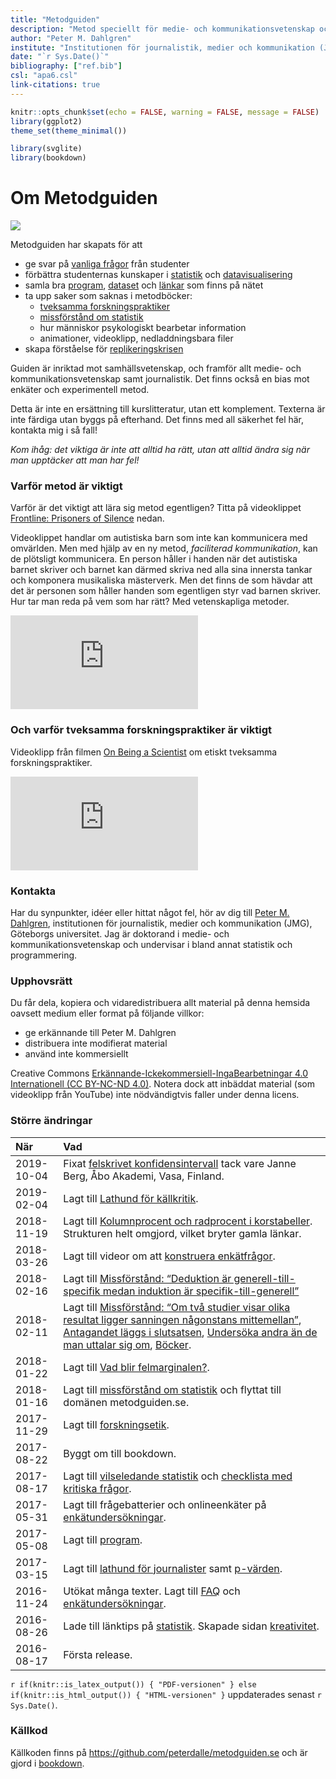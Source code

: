 ```yaml
--- 
title: "Metodguiden"
description: "Metod speciellt för medie- och kommunikationsvetenskap och journalistik."
author: "Peter M. Dahlgren"
institute: "Institutionen för journalistik, medier och kommunikation (JMG), Göteborgs universitet"
date: "`r Sys.Date()`"
bibliography: ["ref.bib"]
csl: "apa6.csl"
link-citations: true
---
```


```r
knitr::opts_chunk$set(echo = FALSE, warning = FALSE, message = FALSE)
library(ggplot2)
theme_set(theme_minimal())

library(svglite)
library(bookdown)
```

# Om Metodguiden {-}

![](images/metodguiden-logo.png)

Metodguiden har skapats för att

- ge svar på [vanliga frågor](#faq) från studenter
- förbättra studenternas kunskaper i [statistik](#stats) och [datavisualisering](#dataviz)
- samla bra [program](#program), [dataset](#dataset) och [länkar](#links) som finns på nätet
- ta upp saker som saknas i metodböcker: 
	- [tveksamma forskningspraktiker](#misleading-stats)
	- [missförstånd om statistik](#misconceptions-stats)
	- hur människor psykologiskt bearbetar information
	- animationer, videoklipp, nedladdningsbara filer
- skapa förståelse för [replikeringskrisen](https://en.wikipedia.org/wiki/Replication_crisis)

Guiden är inriktad mot samhällsvetenskap, och framför allt medie- och kommunikationsvetenskap samt journalistik. Det finns också en bias mot enkäter och experimentell metod.

Detta är inte en ersättning till kurslitteratur, utan ett komplement. Texterna är inte färdiga utan byggs på efterhand. Det finns med all säkerhet fel här, kontakta mig i så fall!

<em>Kom ihåg: det viktiga är inte att alltid ha rätt, utan att alltid ändra sig när man upptäcker att man har fel!</em>

### Varför metod är viktigt {-}

Varför är det viktigt att lära sig metod egentligen? Titta på videoklippet [Frontline: Prisoners of Silence](https://www.youtube.com/watch?v=CzCGux7qD1c) nedan.

Videoklippet handlar om autistiska barn som inte kan kommunicera med omvärlden. Men med hjälp av en ny metod, *faciliterad kommunikation*, kan de plötsligt kommunicera. En person håller i handen när det autistiska barnet skriver och barnet kan därmed skriva ned alla sina innersta tankar och komponera musikaliska mästerverk. Men det finns de som hävdar att det är personen som håller handen som egentligen styr vad barnen skriver. Hur tar man reda på vem som har rätt? Med vetenskapliga metoder.

<iframe src="https://www.youtube.com/embed/CzCGux7qD1c?rel=0" frameborder="0" class="mediaplayer videoplayer" allowfullscreen></iframe>

### Och varför tveksamma forskningspraktiker är viktigt {-}

Videoklipp från filmen [On Being a Scientist](https://www.youtube.com/watch?v=tCgZSjoxF7c?t=1235) om etiskt tveksamma forskningspraktiker.

<iframe src="https://www.youtube.com/embed/tCgZSjoxF7c?rel=0&amp;t=1235" frameborder="0" class="mediaplayer videoplayer" allowfullscreen></iframe>

### Kontakta {-}

Har du synpunkter, idéer eller hittat något fel, hör av dig till [Peter M. Dahlgren](http://peterdahlgren.com/contact/), institutionen för journalistik, medier och kommunikation (JMG), Göteborgs universitet. Jag är doktorand i medie- och kommunikationsvetenskap och undervisar i bland annat statistik och programmering.

### Upphovsrätt {-}

Du får dela, kopiera och vidaredistribuera allt material på denna hemsida oavsett medium eller format på följande villkor:

- ge erkännande till Peter M. Dahlgren
- distribuera inte modifierat material
- använd inte kommersiellt

Creative Commons [Erkännande-Ickekommersiell-IngaBearbetningar 4.0 Internationell (CC BY-NC-ND 4.0)](http://creativecommons.org/licenses/by-nc-nd/4.0/). Notera dock att inbäddat material (som videoklipp från YouTube) inte nödvändigtvis faller under denna licens.

### Större ändringar {-}

När | Vad
:---------- | :------------------------------------------------------------
2019-10-04 | Fixat [felskrivet konfidensintervall](#misconceptions-stats) tack vare Janne Berg, Åbo Akademi, Vasa, Finland.
2019-02-04 | Lagt till [Lathund för källkritik](#checklist-source-criticism).
2018-11-19 | Lagt till [Kolumnprocent och radprocent i korstabeller](#crosstabs-percent). Strukturen helt omgjord, vilket bryter gamla länkar.
2018-03-26 | Lagt till videor om att [konstruera enkätfrågor](#surveys).
2018-02-16 | Lagt till [Missförstånd: "Deduktion är generell-till-specifik medan induktion är specifik-till-generell"](#specific-to-general)
2018-02-11 | Lagt till [Missförstånd: “Om två studier visar olika resultat ligger sanningen någonstans mittemellan”](#inbetween), [Antagandet läggs i slutsatsen](#assumptions-circularity), [Undersöka andra än de man uttalar sig om](#inference-to-population), [Böcker](#books).
2018-01-22 | Lagt till [Vad blir felmarginalen?](/felmarginal.html).
2018-01-16 | Lagt till [missförstånd om statistik](#misconceptions-stats) och flyttat till domänen metodguiden.se. 
2017-11-29 | Lagt till [forskningsetik](#ethics). 
2017-08-22 | Byggt om till bookdown. 
2017-08-17 | Lagt till [vilseledande statistik](#misleading-stats) och [checklista med kritiska frågor](#checklist). 
2017-05-31 | Lagt till frågebatterier och onlineenkäter på [enkätundersökningar](#surveys). 
2017-05-08 | Lagt till [program](#program). 
2017-03-15 | Lagt till [lathund för journalister](#journalist) samt [p-värden](#p-values). 
2016-11-24 | Utökat många texter. Lagt till [FAQ](#faq) och [enkätundersökningar](#surveys). 
2016-08-26 | Lade till länktips på [statistik](#stats). Skapade sidan [kreativitet](#creativity). 
2016-08-17 | Första release. 

`r if(knitr::is_latex_output()) { "PDF-versionen" } else if(knitr::is_html_output()) { "HTML-versionen" }` uppdaterades senast `r Sys.Date()`.

### Källkod {-}

Källkoden finns på <https://github.com/peterdalle/metodguiden.se> och är gjord i [bookdown](https://bookdown.org/).